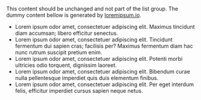 This content should be unchanged and not part of the list group.
The dummy content bellow is generated by [loremipsum.io](https://loremipsum.io/generator?n=1&t=p).

- Lorem ipsum odor amet, consectetuer adipiscing elit. Maximus tincidunt diam accumsan; libero efficitur senectus.
- Lorem ipsum odor amet, consectetuer adipiscing elit. Tincidunt fermentum dui sapien cras; facilisis per? Maximus fermentum diam hac nunc rutrum suscipit pretium enim.
- Lorem ipsum odor amet, consectetuer adipiscing elit. Potenti morbi ultricies odio torquent, dignissim laoreet.
- Lorem ipsum odor amet, consectetuer adipiscing elit. Bibendum curae nulla pellentesque imperdiet quis duis elementum finibus.
- Lorem ipsum odor amet, consectetuer adipiscing elit. Per eget interdum felis, efficitur imperdiet cursus sapien neque netus.

